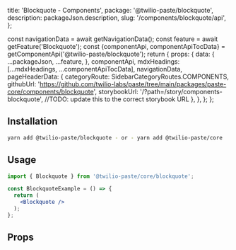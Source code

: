 

  title: 'Blockquote - Components',
  package: '@twilio-paste/blockquote',
  description: packageJson.description,
  slug: '/components/blockquote/api',
};


  const navigationData = await getNavigationData();
  const feature = await getFeature('Blockquote');
  const {componentApi, componentApiTocData} = getComponentApi('@twilio-paste/blockquote');
  return {
    props: {
      data: {
        ...packageJson,
        ...feature,
      },
      componentApi,
      mdxHeadings: [...mdxHeadings, ...componentApiTocData],
      navigationData,
      pageHeaderData: {
        categoryRoute: SidebarCategoryRoutes.COMPONENTS,
        githubUrl: 'https://github.com/twilio-labs/paste/tree/main/packages/paste-core/components/blockquote',
        storybookUrl: '/?path=/story/components-blockquote', //TODO: update this to the correct storybook URL
      },
    },
  };
};

## Installation

```bash
yarn add @twilio-paste/blockquote - or - yarn add @twilio-paste/core
```

## Usage

```jsx
import { Blockquote } from '@twilio-paste/core/blockquote';

const BlockquoteExample = () => {
  return (
    <Blockquote />
  );
};
```

## Props

<PropsTable componentApi={props.componentApi} />
